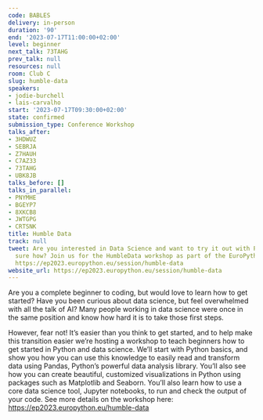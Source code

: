 ```yaml
---
code: BABLES
delivery: in-person
duration: '90'
end: '2023-07-17T11:00:00+02:00'
level: beginner
next_talk: 73TAHG
prev_talk: null
resources: null
room: Club C
slug: humble-data
speakers:
- jodie-burchell
- lais-carvalho
start: '2023-07-17T09:30:00+02:00'
state: confirmed
submission_type: Conference Workshop
talks_after:
- 3HDWUZ
- SEBRJA
- Z7HAUH
- C7AZ33
- 73TAHG
- UBK8JB
talks_before: []
talks_in_parallel:
- PNYMHE
- BGEYP7
- 8XKCB8
- JWTGPG
- CRTSNK
title: Humble Data
track: null
tweet: Are you interested in Data Science and want to try it out with Python but not
  sure how? Join us for the HumbleData workshop as part of the EuroPython Prague!
  https://ep2023.europython.eu/session/humble-data
website_url: https://ep2023.europython.eu/session/humble-data
---
```


Are you a complete beginner to coding, but would love to learn how to get started? Have you been curious about data science, but feel overwhelmed with all the talk of AI? Many people working in data science were once in the same position and know how hard it is to take those first steps.

However, fear not! It’s easier than you think to get started, and to help make this transition easier we’re hosting a workshop to teach beginners how to get started in Python and data science. We’ll start with Python basics, and show you how you can use this knowledge to easily read and transform data using Pandas, Python’s powerful data analysis library. You’ll also see how you can create beautiful, customized visualizations in Python using packages such as Matplotlib and Seaborn. You’ll also learn how to use a core data science tool, Jupyter notebooks, to run and check the output of your code. See more details on the workshop here: https://ep2023.europython.eu/humble-data
